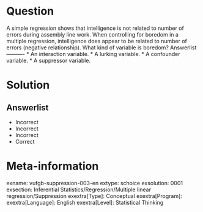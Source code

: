 Question
========

A simple regression shows that intelligence is not related to number of errors during assembly line work. When controlling for boredom in a multiple regression, intelligence does appear to be related to number of errors (negative relationship). What kind of variable is boredom? 
Answerlist
----------
* An interaction variable.
* A lurking variable.
* A confounder variable.
* A suppressor variable.


Solution
========

Answerlist
----------
* Incorrect
* Incorrect
* Incorrect
* Correct

Meta-information
================
exname: vufgb-suppression-003-en
extype: schoice
exsolution: 0001
exsection: Inferential Statistics/Regression/Multiple linear regression/Suppression
exextra[Type]: Conceptual
exextra[Program]: 
exextra[Language]: English
exextra[Level]: Statistical Thinking
